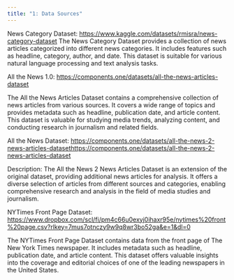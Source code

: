 ```yaml
---
title: "1: Data Sources"
---
```



News Category Dataset: <https://www.kaggle.com/datasets/rmisra/news-category-dataset>
The News Category Dataset provides a collection of news articles categorized into different news categories. It includes features such as headline, category, author, and date. This dataset is suitable for various natural language processing and text analysis tasks.


All the News 1.0: <https://components.one/datasets/all-the-news-articles-dataset>

The All the News Articles Dataset contains a comprehensive collection of news articles from various sources. It covers a wide range of topics and provides metadata such as headline, publication date, and article content. This dataset is valuable for studying media trends, analyzing content, and conducting research in journalism and related fields.


All the News Dataset: <https://components.one/datasets/all-the-news-2-news-articles-datasethttps://components.one/datasets/all-the-news-2-news-articles-dataset>

Description: The All the News 2 News Articles Dataset is an extension of the original dataset, providing additional news articles for analysis. It offers a diverse selection of articles from different sources and categories, enabling comprehensive research and analysis in the field of media studies and journalism.


NYTimes Front Page Dataset: <https://www.dropbox.com/scl/fi/pm4c66u0exyj0ihaxr95e/nytimes%20front%20page.csv?rlkey=7mus7otnczy9w9q8wr3bo52ga&e=1&dl=0>

The NYTimes Front Page Dataset contains data from the front page of The New York Times newspaper. It includes metadata such as headline, publication date, and article content. This dataset offers valuable insights into the coverage and editorial choices of one of the leading newspapers in the United States.





